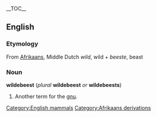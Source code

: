 {{wikipedia}}
__TOC__
==English==
===Etymology===
From [[Afrikaans]], Middle Dutch ''wild'', wild + ''beeste'', beast

===Noun===
'''wildebeest''' (''plural'' '''wildebeest''' ''or'' '''wildebeests''')

#Another term for the [[gnu]].

<!--Add translations, etc, to "gnu"-->

[[Category:English mammals]]
[[Category:Afrikaans derivations]]